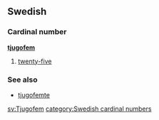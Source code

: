==Swedish==
===Cardinal number===
'''[[tjugo]][[fem]]'''

#[[twenty-five]]

===See also===
*[[tjugofemte]]

[[sv:Tjugofem]]
[[category:Swedish cardinal numbers]]
